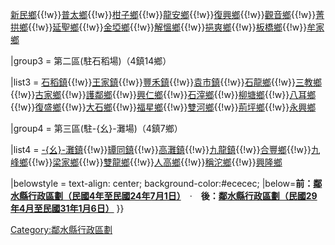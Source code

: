 {{Navbox

|name = 鄰水縣行政區劃（民國24年7月1日至民國29年4月）

|title = [[鄰水縣]]行政區劃（民國24年7月1日至民國29年4月）

|above = |image =|state = {{{state<includeonly>|collapsed</includeonly>}}}

|group1style = background: #ececec; vertical-align: text-top; text-align: center

|group1 = 三[[區]]

|list1style = background: #ececec; vertical-align: text-top; text-align: center;

|list1 = [[鎮]]、[[鄉]]（43個鄉鎮）

|group2 = 第一區(駐龍安場)（1鎮13鄉）

|list2 = [[鼎屏鎮]]{{!w}}[[新民鄉 (鄰水縣)|新民鄉]]{{!w}}[[普太鄉]]{{!w}}[[柑子鄉 (鄰水縣)|柑子鄉]]{{!w}}[[龍安鄉 (鄰水縣)|龍安鄉]]{{!w}}[[復興鄉 (鄰水縣)|復興鄉]]{{!w}}[[觀音鄉 (鄰水縣)|觀音鄉]]{{!w}}[[菁拱鄉]]{{!w}}[[延聖鄉]]{{!w}}[[金埡鄉]]{{!w}}[[解慍鄉]]{{!w}}[[挹爽鄉]]{{!w}}[[板橋鄉 (鄰水縣)|板橋鄉]]{{!w}}[[牟家鄉]]

|group3 = 第二區(駐石稻場)（4鎮14鄉）

|list3 = [[石稻鎮]]{{!w}}[[王家鎮 (鄰水縣)|王家鎮]]{{!w}}[[豐禾鎮]]{{!w}}[[袁市鎮]]{{!w}}[[石龍鄉 (鄰水縣)|石龍鄉]]{{!w}}[[三教鄉 (鄰水縣)|三教鄉]]{{!w}}[[古家鄉]]{{!w}}[[護鄰鄉]]{{!w}}[[興仁鄉 (鄰水縣)|興仁鄉]]{{!w}}[[石滓鄉]]{{!w}}[[柳塘鄉]]{{!w}}[[八耳鄉]]{{!w}}[[復盛鄉 (鄰水縣)|復盛鄉]]{{!w}}[[大石鄉 (鄰水縣)|大石鄉]]{{!w}}[[福星鄉 (鄰水縣)|福星鄉]]{{!w}}[[雙河鄉 (鄰水縣)|雙河鄉]]{{!w}}[[荊坪鄉]]{{!w}}[[永興鄉 (鄰水縣)|永興鄉]]

|group4 = 第三區(駐-{幺}-灘場)（4鎮7鄉）

|list4 = [[幺灘鎮|-{幺}-灘鎮]]{{!w}}[[罈同鎮]]{{!w}}[[高灘鎮 (鄰水縣)|高灘鎮]]{{!w}}[[九龍鎮 (鄰水縣)|九龍鎮]]{{!w}}[[合豐鄉]]{{!w}}[[九峰鄉]]{{!w}}[[梁家鄉]]{{!w}}[[雙龍鄉 (鄰水縣)|雙龍鄉]]{{!w}}[[人高鄉]]{{!w}}[[稱沱鄉]]{{!w}}[[興隆鄉 (鄰水縣)|興隆鄉]]

|belowstyle = text-align: center; background-color:#ececec;
|below='''前：[[Template:鄰水縣行政區劃（民國4年至民國24年7月1日）|鄰水縣行政區劃（民國4年至民國24年7月1日）]]　'''·'''　後：[[Template:鄰水縣行政區劃（民國29年4月至民國31年1月6日）|鄰水縣行政區劃（民國29年4月至民國31年1月6日）]]'''
}}
[[Category:鄰水縣行政區劃]]
<noinclude>
[[Category:鄰水縣行政區劃| ]]
</noinclude>